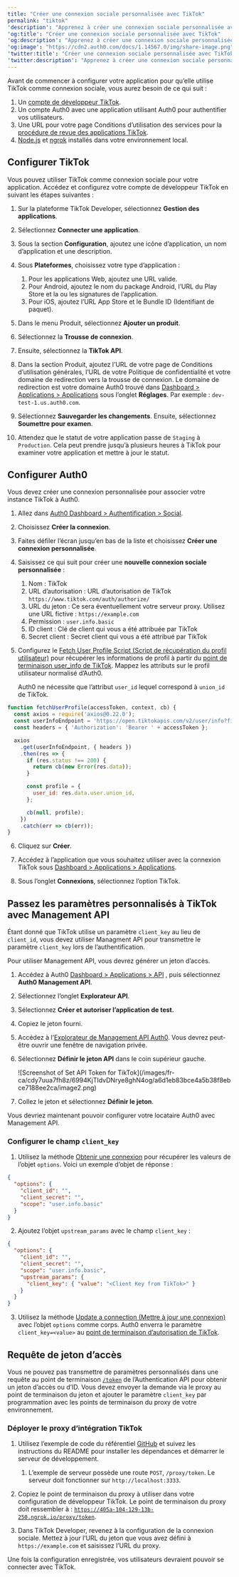 ```yaml
---
title: "Créer une connexion sociale personnalisée avec TikTok"
permalink: "tiktok"
'description': "Apprenez à créer une connexion sociale personnalisée avec TikTok"
'og:title': "Créer une connexion sociale personnalisée avec TikTok"
'og:description': "Apprenez à créer une connexion sociale personnalisée avec TikTok"
'og:image': "https://cdn2.auth0.com/docs/1.14567.0/img/share-image.png"
'twitter:title': "Créer une connexion sociale personnalisée avec TikTok"
'twitter:description': "Apprenez à créer une connexion sociale personnalisée avec TikTok"
---
```


<Card title="Avant de commencer">

Avant de commencer à configurer votre application pour qu’elle utilise TikTok comme connexion sociale, vous aurez besoin de ce qui suit :

1. Un [compte de développeur TikTok](https://developer.tiktok.com/).
2. Un compte Auth0 avec une application utilisant Auth0 pour authentifier vos utilisateurs.
3. Une URL pour votre page Conditions d’utilisation des services pour la [procédure de revue des applications TikTok](https://developers.tiktok.com/doc/getting-started-faq/).
4. [Node.js](https://nodejs.org/en/) et [ngrok](https://ngrok.com/) installés dans votre environnement local.

</Card>

## Configurer TikTok

Vous pouvez utiliser TikTok comme connexion sociale pour votre application. Accédez et configurez votre compte de développeur TikTok en suivant les étapes suivantes :

1. Sur la plateforme TikTok Developer, sélectionnez **Gestion des applications**.
2. Sélectionnez **Connecter une application**.
3. Sous la section **Configuration**, ajoutez une icône d’application, un nom d’application et une description.
4. Sous **Plateformes**, choisissez votre type d’application :

   1. Pour les applications Web, ajoutez une URL valide.
   2. Pour Android, ajoutez le nom du package Android, l’URL du Play Store et la ou les signatures de l’application.
   3. Pour iOS, ajoutez l’URL App Store et le Bundle ID (Identifiant de paquet).
5. Dans le menu Produit, sélectionnez **Ajouter un produit**.
6. Sélectionnez la **Trousse de connexion**.
7. Ensuite, sélectionnez la **TikTok API**.
8. Dans la section Produit, ajoutez l’URL de votre page de Conditions d’utilisation générales, l’URL de votre Politique de confidentialité et votre domaine de redirection vers la trousse de connexion. Le domaine de redirection est votre domaine Auth0 trouvé dans [Dashboard > Applications > Applications](http://manage.auth0.com/#/applications) sous l’onglet **Réglages**. Par exemple : `dev-test-1.us.auth0.com`.
9. Sélectionnez **Sauvegarder les changements**. Ensuite, sélectionnez **Soumettre pour examen**.
10. Attendez que le statut de votre application passe de `Staging` à `Production`. Cela peut prendre jusqu’à plusieurs heures à TikTok pour examiner votre application et mettre à jour le statut.

## Configurer Auth0

Vous devez créer une connexion personnalisée pour associer votre instance TikTok à Auth0.

1. Allez dans [Auth0 Dashboard > Authentification > Social](http://manage.auth0.com/#/social).
2. Choisissez **Créer la connexion**.
3. Faites défiler l’écran jusqu’en bas de la liste et choisissez **Créer une connexion personnalisée**.
4. Saisissez ce qui suit pour créer une **nouvelle connexion sociale personnalisée** :

   1. Nom : TikTok
   2. URL d’autorisation : URL d’autorisation de TikTok `https://www.tiktok.com/auth/authorize/`
   3. URL du jeton : Ce sera éventuellement votre serveur proxy. Utilisez une URL fictive : `https://example.com`
   4. Permission : `user.info.basic`
   5. ID client : Clé de client qui vous a été attribuée par TikTok
   6. Secret client : Secret client qui vous a été attribué par TikTok
5. Configurez le [Fetch User Profile Script (Script de récupération du profil utilisateur)](https://auth0.com/docs/authenticate/identity-providers/social-identity-providers/oauth2#fetch-user-profile-script) pour récupérer les informations de profil à partir du [point de terminaison user_info de TikTok](https://developers.tiktok.com/doc/tiktok-api-v2-get-user-info/). Mappez les attributs sur le profil utilisateur normalisé d’Auth0.

   <Callout icon="file-lines" color="#0EA5E9" iconType="regular">

   Auth0 ne nécessite que l’attribut `user_id` lequel correspond à `union_id` de TikTok.

   </Callout>

```javascript lines
function fetchUserProfile(accessToken, context, cb) {
  const axios = require('axios@0.22.0');
  const userInfoEndpoint = 'https://open.tiktokapis.com/v2/user/info?fields=union_id';
  const headers = { 'Authorization': 'Bearer ' + accessToken };

  axios
    .get(userInfoEndpoint, { headers })
    .then(res => {
      if (res.status !== 200) {
        return cb(new Error(res.data));
      }

      const profile = {
        user_id: res.data.user.union_id,
      };

      cb(null, profile);
    })
    .catch(err => cb(err));
}
```

6. Cliquez sur **Créer**.

7. Accédez à l’application que vous souhaitez utiliser avec la connexion TikTok sous [Dashboard > Applications > Applications](http://manage.auth0.com/#/applications).

8. Sous l’onglet **Connexions**, sélectionnez l’option TikTok.

## Passez les paramètres personnalisés à TikTok avec Management API

Étant donné que TikTok utilise un paramètre `client_key` au lieu de `client_id`, vous devez utiliser Managment API pour transmettre le paramètre `client_key` lors de l’authentification.

Pour utiliser <Tooltip href="/docs/fr-ca/glossary?term=management-api" tip="Management API
Un produit permettant aux clients d’effectuer des tâches administratives." cta="Voir le glossaire">Management API</Tooltip>, vous devrez générer un jeton d’accès.

1. Accédez à Auth0 [Dashboard > Applications > API](http://manage.auth0.com/#/apis) , puis sélectionnez **Auth0 Management API**.
2. Sélectionnez l’onglet **Explorateur API**.
3. Sélectionnez **Créer et autoriser l’application de test.**
4. Copiez le jeton fourni.
5. Accédez à l’[Explorateur de Management API Auth0](https://auth0.com/docs/api/management/v2). Vous devrez peut-être ouvrir une fenêtre de navigation privée.
6. Sélectionnez **Définir le jeton API** dans le coin supérieur gauche.

   <Frame>![Screenshot of Set API Token for TikTok](/images/fr-ca/cdy7uua7fh8z/6994KjTIdvDNrye8ghN4og/a6d1eb83bce4a5b38f8ebce7188ee2ca/image2.png)</Frame>

7. Collez le jeton et sélectionnez **Définir le jeton**.

Vous devriez maintenant pouvoir configurer votre locataire Auth0 avec Management API.

### Configurer le champ `client_key`

1. Utilisez la méthode [Obtenir une connexion](https://auth0.com/docs/api/management/v2#!/Connections/get_connections_by_id) pour récupérer les valeurs de l’objet `options`. Voici un exemple d’objet de réponse :

```json lines
{
  "options": {
    "client_id": "",
    "client_secret": "",
    "scope": "user.info.basic"
  }
}
```

2. Ajoutez l’objet `upstream_params` avec le champ `client_key` :

```json lines
{
  "options": {
    "client_id": "",
    "client_secret": "",
    "scope": "user.info.basic",
    "upstream_params": { 
      "client_key": { "value": "<Client Key from TikTok>" } 
    }
  }
}
```

3. Utilisez la méthode [Update a connection (Mettre à jour une connexion)](https://auth0.com/docs/api/management/v2#!/Connections/patch_connections_by_id) avec l’objet `options` comme corps. Auth0 enverra le paramètre `client_key=<value>` au [point de terminaison d’autorisation de TikTok](https://developers.tiktok.com/doc/login-kit-web/).

## Requête de jeton d’accès

Vous ne pouvez pas transmettre de paramètres personnalisés dans une requête au point de terminaison [`/token`](https://developers.tiktok.com/doc/login-kit-manage-user-access-tokens/) de l’Authentication API pour obtenir un jeton d’accès ou d’ID. Vous devez envoyer la demande via le proxy au point de terminaison du jeton et ajouter le paramètre `client_key` par programmation avec les points de terminaison du proxy de votre environnement.

### Déployer le proxy d’intégration TikTok

1. Utilisez l’exemple de code du référentiel [GitHub](https://github.com/tylerkeesling/tiktok-access-token-proxy) et suivez les instructions du README pour installer les dépendances et démarrer le serveur de développement.

   1. L’exemple de serveur possède une route `POST`, `/proxy/token`. Le serveur doit fonctionner sur `http://localhost:3333`.
2. Copiez le point de terminaison du proxy à utiliser dans votre configuration de développeur TikTok. Le point de terminaison du proxy doit ressembler à : [`https://405a-104-129-13b-250.ngrok.io/proxy/token`](https://405a-104-129-13b-250.ngrok.io/proxy/token).
3. Dans TikTok Developer, revenez à la configuration de la connexion sociale. Mettez à jour l’URL du jeton que vous avez défini à `https://example.com` et saisissez l’URL du proxy.

Une fois la configuration enregistrée, vos utilisateurs devraient pouvoir se connecter avec TikTok.